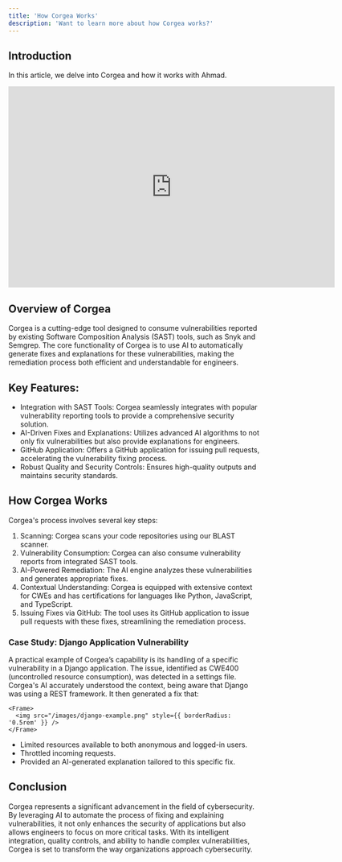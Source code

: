 ```yaml
---
title: 'How Corgea Works'
description: 'Want to learn more about how Corgea works?'
---
```



## Introduction
In this article, we delve into Corgea and how it works with Ahmad. 

<Card>
  <iframe
    width="650"
    height="400"
    src="https://www.loom.com/embed/64cba8ad07a24964b3ffa6eacebc782d?sid=cd379f9e-74c4-4729-adde-8069919e9b37"
    title="YouTube video player"
    frameborder="0"
    allow="accelerometer; autoplay; clipboard-write; encrypted-media; gyroscope; picture-in-picture"
    allowFullScreen
  ></iframe>
</Card>


## Overview of Corgea
Corgea is a cutting-edge tool designed to consume vulnerabilities reported by existing Software Composition Analysis (SAST) tools, such as Snyk and Semgrep. The core functionality of Corgea is to use AI to automatically generate fixes and explanations for these vulnerabilities, making the remediation process both efficient and understandable for engineers.

## Key Features:
- Integration with SAST Tools: Corgea seamlessly integrates with popular vulnerability reporting tools to provide a comprehensive security solution.
- AI-Driven Fixes and Explanations: Utilizes advanced AI algorithms to not only fix vulnerabilities but also provide explanations for engineers.
- GitHub Application: Offers a GitHub application for issuing pull requests, accelerating the vulnerability fixing process.
- Robust Quality and Security Controls: Ensures high-quality outputs and maintains security standards.

## How Corgea Works
Corgea's process involves several key steps:

1. Scanning: Corgea scans your code repositories using our BLAST scanner. 
2. Vulnerability Consumption: Corgea can also consume vulnerability reports from integrated SAST tools.
3. AI-Powered Remediation: The AI engine analyzes these vulnerabilities and generates appropriate fixes.
4. Contextual Understanding: Corgea is equipped with extensive context for CWEs and has certifications for languages like Python, JavaScript, and TypeScript.
5. Issuing Fixes via GitHub: The tool uses its GitHub application to issue pull requests with these fixes, streamlining the remediation process.

### Case Study: Django Application Vulnerability
A practical example of Corgea’s capability is its handling of a specific vulnerability in a Django application. The issue, identified as CWE400 (uncontrolled resource consumption), was detected in a settings file. Corgea's AI accurately understood the context, being aware that Django was using a REST framework. It then generated a fix that:

    <Frame>
      <img src="/images/django-example.png" style={{ borderRadius: '0.5rem' }} />
    </Frame>

- Limited resources available to both anonymous and logged-in users.
- Throttled incoming requests.
- Provided an AI-generated explanation tailored to this specific fix.

## Conclusion
Corgea represents a significant advancement in the field of cybersecurity. By leveraging AI to automate the process of fixing and explaining vulnerabilities, it not only enhances the security of applications but also allows engineers to focus on more critical tasks. With its intelligent integration, quality controls, and ability to handle complex vulnerabilities, Corgea is set to transform the way organizations approach cybersecurity.